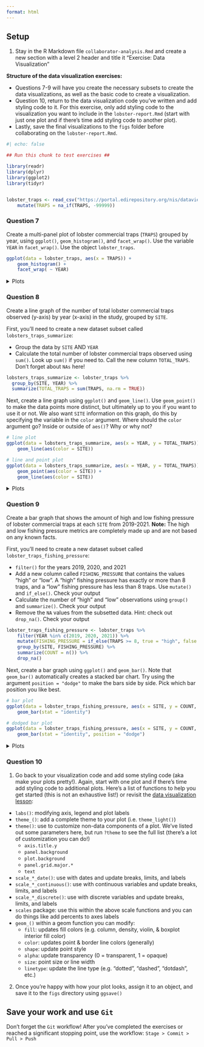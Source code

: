 ```yaml
---
format: html
---
```


::: callout-tip
## Setup

1. Stay in the R Markdown file `collaborator-analysis.Rmd` and create a new section with a level 2 header and title it "Exercise: Data Visualization"

**Structure of the data visualization exercises:** 

- Questions 7-9 will have you create the necessary subsets to create the data visualizations, as well as the basic code to create a visualization. 
- Question 10, return to the data visualization code you've written and add styling code to it. For this exercise, only add styling code to the visualization you want to include in the `lobster-report.Rmd` (start with just one plot and if there's time add styling code to another plot).
- Lastly, save the final visualizations to the `figs` folder before collaborating on the `lobster-report.Rmd`.
:::

```r
#| echo: false

## Run this chunk to test exercises ##

library(readr)
library(dplyr)
library(ggplot2)
library(tidyr)


lobster_traps <- read_csv("https://portal.edirepository.org/nis/dataviewer?packageid=knb-lter-sbc.77.8&entityid=66dd61c75bda17c23a3bce458c56ed84") %>% 
    mutate(TRAPS = na_if(TRAPS, -99999))
```

::: callout-note
### Question 7
Create a multi-panel plot of lobster commercial traps (`TRAPS`) grouped by year, using `ggplot()`, `geom_histogram()`, and `facet_wrap()`. Use the variable `YEAR` in `facet_wrap()`. Use the object `lobster_traps`.
:::


```r
ggplot(data = lobster_traps, aes(x = TRAPS)) +
    geom_histogram() +
    facet_wrap( ~ YEAR)
```

<details>
<summary>Plots</summary>

![](images/lobster_traps_hist_plot.png){width="75%" fig-align="center"}
</details>

::: callout-note
### Question 8

Create a line graph of the number of total lobster commercial traps observed (y-axis) by year (x-axis) in the study, grouped by `SITE`.
:::

First, you'll need to create a new dataset subset called `lobsters_traps_summarize`:

- Group the data by `SITE` AND `YEAR`
- Calculate the total number of lobster commercial traps observed using `sum()`. Look up `sum()` if you need to. Call the new column `TOTAL_TRAPS`. Don't forget about `NAs` here!

```r
lobsters_traps_summarize <- lobster_traps %>% 
  group_by(SITE, YEAR) %>% 
  summarize(TOTAL_TRAPS = sum(TRAPS, na.rm = TRUE))
```

Next, create a line graph using `ggplot()` and `geom_line()`. Use `geom_point()` to make the data points more distinct, but ultimately up to you if you want to use it or not. We also want `SITE` information on this graph, do this by specifying the variable in the `color` argument. Where should the `color` argument go? Inside or outside of `aes()`? Why or why not?


```r
# line plot
ggplot(data = lobsters_traps_summarize, aes(x = YEAR, y = TOTAL_TRAPS)) +
    geom_line(aes(color = SITE))

# line and point plot
ggplot(data = lobsters_traps_summarize, aes(x = YEAR, y = TOTAL_TRAPS)) +
    geom_point(aes(color = SITE)) +
    geom_line(aes(color = SITE))
```


<details>
<summary>Plots</summary>
::: {#lobster-traps-line-plots layout-ncol=2}
![Line plot](images/lobster_trap_line_total_plot.png){width="50%"} 

![Line and point plot](images/lobster_trap_line_point_total_plot.png){width="50%"}
:::
</details>


::: callout-note
### Question 9
Create a bar graph that shows the amount of high and low fishing pressure of lobster commercial traps at each `SITE` from 2019-2021.
**Note:** The high and low fishing pressure metrics are completely made up and are not based on any known facts.
:::

First, you'll need to create a new dataset subset called `lobster_traps_fishing_pressure`:

- `filter()` for the years 2019, 2020, and 2021
- Add a new column called `FISHING_PRESSURE` that contains the values "high" or "low". A "high" fishing pressure has exactly or more than 8 traps, and a "low" fishing pressure has less than 8 traps. Use `mutate()` and `if_else()`. Check your output
- Calculate the number of "high" and "low" observations using `group()` and `summarize()`. Check your output 
- Remove the `NA` values from the subsetted data. Hint: check out `drop_na()`. Check your output

```r
lobster_traps_fishing_pressure <- lobster_traps %>% 
    filter(YEAR %in% c(2019, 2020, 2021)) %>%
    mutate(FISHING_PRESSURE = if_else(TRAPS >= 8, true = "high", false = "low")) %>%
    group_by(SITE, FISHING_PRESSURE) %>%
    summarize(COUNT = n()) %>%
    drop_na()
```

Next, create a bar graph using `ggplot()` and `geom_bar()`. Note that `geom_bar()` automatically creates a stacked bar chart. Try using the argument `position = "dodge"` to make the bars side by side. Pick which bar position you like best.

```r
# bar plot
ggplot(data = lobster_traps_fishing_pressure, aes(x = SITE, y = COUNT, fill = FISHING_PRESSURE)) +
    geom_bar(stat = "identity")

# dodged bar plot
ggplot(data = lobster_traps_fishing_pressure, aes(x = SITE, y = COUNT, fill = FISHING_PRESSURE)) +
    geom_bar(stat = "identity", position = "dodge")
```

<details>
<summary>Plots</summary>
::: {#lobster-bar-plots layout-ncol=2}

![Bar plot](images/lobster_fishing_pressure_bar_plot.png){width="50%"} 

![Dodged bar plot](images/lobster_fishing_pressure_dodged_bar_plot.png){width="50%"}
:::
</details>

::: callout-note
### Question 10

1. Go back to your visualization code and add some styling code (aka make your plots pretty!). Again, start with one plot and if there's time add styling code to additional plots. Here's a list of functions to help you get started (this is not an exhaustive list!) or revisit the [data visualization lesson](https://learning.nceas.ucsb.edu/2023-04-coreR/session_12.html):

- `labs()`: modifying axis, legend and plot labels
- `theme_()`: add a complete theme to your plot (i.e. `theme_light()`)
- `theme()`: use to customize non-data components of a plot. We've listed out some parameters here, but run `?theme` to see the full list (there's a lot of customization you can do!)
    - `axis.title.y`
    - `panel.background`
    - `plot.background`
    - `panel.grid.major.*`
    - `text`
- `scale_*_date()`: use with dates and update breaks, limits, and labels
- `scale_*_continuous()`: use with continuous variables and update breaks, limits, and labels
- `scale_*_discrete()`: use with discrete variables and update breaks, limits, and labels
- `scales` package: use this within the above scale functions and you can do things like add percents to axes labels
- `geom_()` within a geom function you can modify:
    - `fill`: updates fill colors (e.g. column, density, violin, & boxplot interior fill color)
    - `color`: updates point & border line colors (generally)
    - `shape`: update point style
    - `alpha`: update transparency (0 = transparent, 1 = opaque)
    - `size`: point size or line width
    - `linetype`: update the line type (e.g. "dotted", "dashed", "dotdash", etc.)
    
2. Once you're happy with how your plot looks, assign it to an object, and save it to the `figs` directory using `ggsave()`
:::

::: callout-important
## Save your work and use `Git`
Don't forget the `Git` workflow! After you've completed the exercises or reached a significant stopping point, use the workflow: ```Stage > Commit > Pull > Push```
:::

